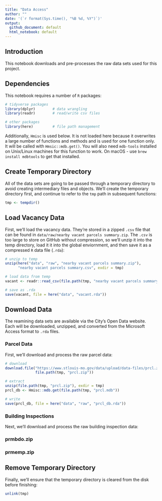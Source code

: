 ```yaml
---
title: "Data Access"
author: ""
date: '(`r format(Sys.time(), "%B %d, %Y")`)'
output: 
  github_document: default
  html_notebook: default 
---
```


## Introduction
This notebook downloads and pre-processes the raw data sets used for this project.

## Dependencies
This notebook requires a number of `R` packages:

```r
# tidyverse packages
library(dplyr)        # data wrangling
library(readr)        # read/write csv files

# other packages
library(here)         # file path management
```

Additionally, `Hmisc` is used below. It is not loaded here because it overwrites a large number of functions and methods and is used for one function only. It will be called with `Hmsic::mdb.get()`. You will also need `mdb-tools` installed on Unix/Linux machines for this function to work. On macOS - use `brew install mdbtools` to get that installed.

## Create Temporary Directory
All of the data sets are going to be passed through a temporary directory to avoid creating intermediary files and objects. We'll create the temporary directory first, and continue to refer to the `tmp` path in subsequent functions:

```r
tmp <- tempdir()
```

## Load Vacancy Data
First, we'll load the vacancy data. They're stored in a zipped `.csv` file that can be found in `data/raw/nearby vacant parcels summary.zip`. The `.csv` is too large to store on GitHub without compression, so we'll unzip it into the temp directory, load it it into the global enviornment, and then save it as a compressed `R` data file (`.rda`):

```r
# unzip to temp
unzip(here("data", "raw", "nearby vacant parcels summary.zip"), 
      "nearby vacant parcels summary.csv", exdir = tmp)

# load data from temp
vacant <- readr::read_csv(file.path(tmp, "nearby vacant parcels summary.csv"))

# save as .rda
save(vacant, file = here("data", "vacant.rda"))
```

## Download Data
The reamining data sets are available via the City's Open Data website. Each will be downloaded, unzipped, and converted from the Microsoft Access format to `.rda` files.

### Parcel Data
First, we'll download and process the raw parcel data:

```r
# download
download.file("https://www.stlouis-mo.gov/data/upload/data-files/prcl.zip", 
              file.path(tmp, "prcl.zip"))

# extract
unzip(file.path(tmp, "prcl.zip"), exdir = tmp)
prcl_db <- Hmisc::mdb.get(file.path(tmp, "prcl.mdb"))

# write
save(prcl_db, file = here("data", "raw", "prcl_db.rda"))
```

### Building Inspections
Next, we'll download and process the raw building inspection data:

### prmbdo.zip


### prmemp.zip



## Remove Temporary Directory
Finally, we'll ensure that the temporary directory is cleared from the disk before finishing:

```r
unlink(tmp)
```


